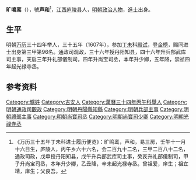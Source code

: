 '''旷鳴鸾'''（{{bd|？||？}}），號'''声和'''<ref>《万历三十五年丁未科进士履历便览》：旷鸣鸾，声和，易三房，壬午十一月十六日生，庐陵人，丙午乡六十六名，会二百九十二名，三甲二百八十二名，通政司政，戊申授丹阳知县，戊午升兵部武库司主事，癸亥升礼部儀制司，甲子升尚宝司丞，本年升少卿，乙丑降，辛未起光禄寺丞。曾祖爱，庠生；祖宜靖，庠生；父良吾。</ref>，[[江西|江西]][[庐陵县|庐陵县]]人，[[明朝|明朝]][[政治人物|政治人物]]，[[進士|進士]]出身。

== 生平 ==
明朝[[万历|万历]]三十四年举人，三十五年（1607年），参加[[丁未|丁未]]科[[殿试|殿试]]，登[[金榜|金榜]]，赐同进士出身第三甲第96名。通政司观政，三十六年授丹阳知县，四十六年升兵部武库司主事，天启三年升礼部儀制司，四年升尚宝司丞，本年升少卿，五年降，崇祯四年起光禄寺丞。

==参考资料==
{{reflist}}

{{万历三十五年丁未科殿试金榜}}

{{Authority control}}

{{DEFAULTSORT:}}
[[Category:曠姓|Category:曠姓]]
[[Category:吉安人|Category:吉安人]]
[[Category:萬曆三十四年丙午科舉人|Category:萬曆三十四年丙午科舉人]]
[[Category:明朝通政司觀政|Category:明朝通政司觀政]]
[[Category:明朝丹陽縣知縣|Category:明朝丹陽縣知縣]]
[[Category:明朝兵部主事|Category:明朝兵部主事]]
[[Category:明朝禮部主事|Category:明朝禮部主事]]
[[Category:明朝尚寶司丞|Category:明朝尚寶司丞]]
[[Category:明朝尚寶司少卿|Category:明朝尚寶司少卿]]
[[Category:明朝光祿寺丞|Category:明朝光祿寺丞]]


{{明朝人物小作品}}